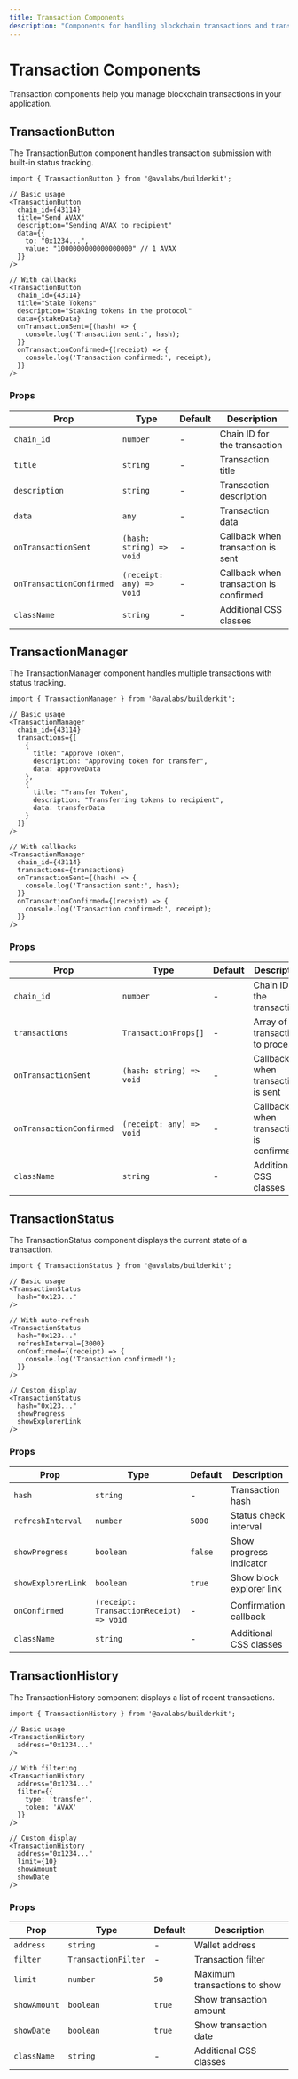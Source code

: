 ```yaml
---
title: Transaction Components
description: "Components for handling blockchain transactions and transaction management."
---
```


# Transaction Components

Transaction components help you manage blockchain transactions in your application.

## TransactionButton

The TransactionButton component handles transaction submission with built-in status tracking.

```tsx
import { TransactionButton } from '@avalabs/builderkit';

// Basic usage
<TransactionButton
  chain_id={43114}
  title="Send AVAX"
  description="Sending AVAX to recipient"
  data={{
    to: "0x1234...",
    value: "1000000000000000000" // 1 AVAX
  }}
/>

// With callbacks
<TransactionButton
  chain_id={43114}
  title="Stake Tokens"
  description="Staking tokens in the protocol"
  data={stakeData}
  onTransactionSent={(hash) => {
    console.log('Transaction sent:', hash);
  }}
  onTransactionConfirmed={(receipt) => {
    console.log('Transaction confirmed:', receipt);
  }}
/>
```

### Props

| Prop | Type | Default | Description |
|------|------|---------|-------------|
| `chain_id` | `number` | - | Chain ID for the transaction |
| `title` | `string` | - | Transaction title |
| `description` | `string` | - | Transaction description |
| `data` | `any` | - | Transaction data |
| `onTransactionSent` | `(hash: string) => void` | - | Callback when transaction is sent |
| `onTransactionConfirmed` | `(receipt: any) => void` | - | Callback when transaction is confirmed |
| `className` | `string` | - | Additional CSS classes |

## TransactionManager

The TransactionManager component handles multiple transactions with status tracking.

```tsx
import { TransactionManager } from '@avalabs/builderkit';

// Basic usage
<TransactionManager
  chain_id={43114}
  transactions={[
    {
      title: "Approve Token",
      description: "Approving token for transfer",
      data: approveData
    },
    {
      title: "Transfer Token",
      description: "Transferring tokens to recipient",
      data: transferData
    }
  ]}
/>

// With callbacks
<TransactionManager
  chain_id={43114}
  transactions={transactions}
  onTransactionSent={(hash) => {
    console.log('Transaction sent:', hash);
  }}
  onTransactionConfirmed={(receipt) => {
    console.log('Transaction confirmed:', receipt);
  }}
/>
```

### Props

| Prop | Type | Default | Description |
|------|------|---------|-------------|
| `chain_id` | `number` | - | Chain ID for the transactions |
| `transactions` | `TransactionProps[]` | - | Array of transactions to process |
| `onTransactionSent` | `(hash: string) => void` | - | Callback when transaction is sent |
| `onTransactionConfirmed` | `(receipt: any) => void` | - | Callback when transaction is confirmed |
| `className` | `string` | - | Additional CSS classes |

## TransactionStatus

The TransactionStatus component displays the current state of a transaction.

```tsx
import { TransactionStatus } from '@avalabs/builderkit';

// Basic usage
<TransactionStatus
  hash="0x123..."
/>

// With auto-refresh
<TransactionStatus
  hash="0x123..."
  refreshInterval={3000}
  onConfirmed={(receipt) => {
    console.log('Transaction confirmed!');
  }}
/>

// Custom display
<TransactionStatus
  hash="0x123..."
  showProgress
  showExplorerLink
/>
```

### Props

| Prop | Type | Default | Description |
|------|------|---------|-------------|
| `hash` | `string` | - | Transaction hash |
| `refreshInterval` | `number` | `5000` | Status check interval |
| `showProgress` | `boolean` | `false` | Show progress indicator |
| `showExplorerLink` | `boolean` | `true` | Show block explorer link |
| `onConfirmed` | `(receipt: TransactionReceipt) => void` | - | Confirmation callback |
| `className` | `string` | - | Additional CSS classes |

## TransactionHistory

The TransactionHistory component displays a list of recent transactions.

```tsx
import { TransactionHistory } from '@avalabs/builderkit';

// Basic usage
<TransactionHistory
  address="0x1234..."
/>

// With filtering
<TransactionHistory
  address="0x1234..."
  filter={{
    type: 'transfer',
    token: 'AVAX'
  }}
/>

// Custom display
<TransactionHistory
  address="0x1234..."
  limit={10}
  showAmount
  showDate
/>
```

### Props

| Prop | Type | Default | Description |
|------|------|---------|-------------|
| `address` | `string` | - | Wallet address |
| `filter` | `TransactionFilter` | - | Transaction filter |
| `limit` | `number` | `50` | Maximum transactions to show |
| `showAmount` | `boolean` | `true` | Show transaction amount |
| `showDate` | `boolean` | `true` | Show transaction date |
| `className` | `string` | - | Additional CSS classes |